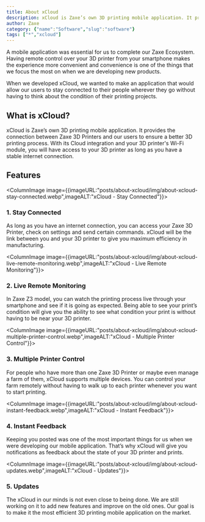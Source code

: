 ```yaml
---
title: About xCloud
description: xCloud is Zaxe’s own 3D printing mobile application. It provides the connection between Zaxe 3D Printers and our users to ensure a better 3D printing process.
author: Zaxe
category: {"name":"Software","slug":"software"}
tags: ["*","xcloud"]
---
```


<Aligned>
A mobile application was essential for us to complete our Zaxe Ecosystem. Having remote control over your 3D printer from your smartphone makes the experience more convenient and convenience is one of the things that we focus the most on when we are developing new products. 

When we developed xCloud, we wanted to make an application that would allow our users to stay connected to their people wherever they go without having to think about the condition of their printing projects.  

## What is xCloud?

xCloud is Zaxe’s own 3D printing mobile application. It provides the connection between Zaxe 3D Printers and our users to ensure a better 3D printing process. With its Cloud integration and your 3D printer's Wi-Fi module, you will have access to your 3D printer as long as you have a stable internet connection.

## <span className="text-3xl text-zaxe font-bold">Features</span>

<ColumnImage image={{imageURL:"posts/about-xcloud/img/about-xcloud-stay-connected.webp",imageALT:"xCloud - Stay Connected"}}>
### <span className="list-number">1.</span> Stay Connected 

As long as you have an internet connection, you can access your Zaxe 3D Printer, check on settings and send certain commands. xCloud will be the link between you and your 3D printer to give you maximum efficiency in manufacturing. 
</ColumnImage>

<ColumnImage image={{imageURL:"posts/about-xcloud/img/about-xcloud-live-remote-monitoring.webp",imageALT:"xCloud - Live Remote Monitoring"}}>
### <span className="list-number">2.</span> Live Remote Monitoring

In Zaxe Z3 model, you can watch the printing process live through your smartphone and see if it is going as expected. Being able to see your print’s condition will give you the ability to see what condition your print is without having to be near your 3D printer. 
</ColumnImage>

<ColumnImage image={{imageURL:"posts/about-xcloud/img/about-xcloud-multiple-printer-control.webp",imageALT:"xCloud - Multiple Printer Control"}}>
### <span className="list-number">3.</span> Multiple Printer Control

For people who have more than one Zaxe 3D Printer or maybe even manage a farm of them, xCloud supports multiple devices. You can control your farm remotely without having to walk up to each printer whenever you want to start printing. 
</ColumnImage>

<ColumnImage image={{imageURL:"posts/about-xcloud/img/about-xcloud-instant-feedback.webp",imageALT:"xCloud - Instant Feedback"}}>
### <span className="list-number">4.</span> Instant Feedback

Keeping you posted was one of the most important things for us when we were developing our mobile application. That’s why xCloud will give you notifications as feedback about the state of your 3D printer and prints. 
</ColumnImage>

<ColumnImage image={{imageURL:"posts/about-xcloud/img/about-xcloud-updates.webp",imageALT:"xCloud - Updates"}}>
### <span className="list-number">5.</span> Updates 

The xCloud in our minds is not even close to being done. We are still working on it to add new features and improve on the old ones. Our goal is to make it the most efficient 3D printing mobile application on the market. 
</ColumnImage>
</Aligned>